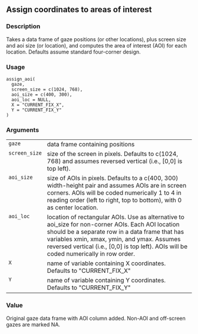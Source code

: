 
## Assign coordinates to areas of interest {.unnumbered}


### Description

Takes a data frame of gaze positions (or other locations), plus screen size and aoi size (or location), and computes the area of interest (AOI) for each location. Defaults assume standard four-corner design.



### Usage

<pre><code class='language-R'>assign_aoi(
  gaze,
  screen_size = c(1024, 768),
  aoi_size = c(400, 300),
  aoi_loc = NULL,
  X = "CURRENT_FIX_X",
  Y = "CURRENT_FIX_Y"
)
</code></pre>


### Arguments

<table>
<tr><td style = "white-space: nowrap; font-family: monospace; vertical-align: top"><code id="gaze">gaze</code></td>
<td>
data frame containing positions
</td></tr>
<tr><td style = "white-space: nowrap; font-family: monospace; vertical-align: top"><code id="screen_size">screen_size</code></td>
<td>
size of the screen in pixels. Defaults to c(1024, 768) and assumes reversed vertical (i.e., [0,0] is top left).
</td></tr>
<tr><td style = "white-space: nowrap; font-family: monospace; vertical-align: top"><code id="aoi_size">aoi_size</code></td>
<td>
size of AOIs in pixels. Defaults to a c(400, 300) width-height pair and assumes AOIs are in screen corners. AOIs will be coded numerically 1 to 4 in reading order (left to right, top to bottom), with 0 as center location.
</td></tr>
<tr><td style = "white-space: nowrap; font-family: monospace; vertical-align: top"><code id="aoi_loc">aoi_loc</code></td>
<td>
location of rectangular AOIs. Use as alternative to aoi_size for non-corner AOIs. Each AOI location should be a separate row in a data frame that has variables xmin, xmax, ymin, and ymax. Assumes reversed vertical (i.e., [0,0] is top left). AOIs will be coded numerically in row order.
</td></tr>
<tr><td style = "white-space: nowrap; font-family: monospace; vertical-align: top"><code id="X">X</code></td>
<td>
name of variable containing X coordinates. Defaults to &quot;CURRENT_FIX_X&quot;
</td></tr>
<tr><td style = "white-space: nowrap; font-family: monospace; vertical-align: top"><code id="Y">Y</code></td>
<td>
name of variable containing Y coordinates. Defaults to &quot;CURRENT_FIX_Y&quot;
</td></tr>
</table>


### Value

Original gaze data frame with AOI column added. Non-AOI and off-screen gazes are marked NA.


